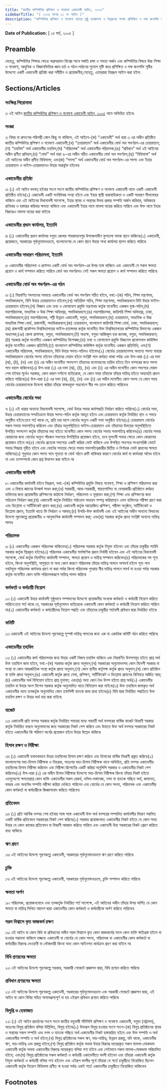 ```yaml
---
title: "জাতীয় কম্পিউটার প্রশিক্ষণ ও গবেষণা একাডেমী আইন, ২০০৫"
sidebarTitle: "( ২০০৫ সনের ১২ নং আইন )"
description: "কম্পিউটার প্রশিক্ষণ ও গবেষণা খাতের সুষ্ঠু ব্যবস্থাপনা ও উন্নয়নের লক্ষ্যে প্রশিক্ষিত ও দক্ষ জনশক্তি সৃষ্টিসহ গবেষণা ও উন্নয়ন কর্মকান্ড পরিচালনার লক্ষ্যে একটি একাডেমী প্রতিষ্ঠার জন্য বিধান প্রণয়নকল্পে প্রণীত আইন৷"
---
```


**Date of Publication:** [ ১৫ মার্চ, ২০০৫ ]

## Preamble

যেহেতু, কম্পিউটার শিক্ষার ক্ষেত্রে অগ্রসরমান বিশ্বের সাথে সঙ্গতি রক্ষা ও সমতা অর্জন এবং কম্পিউটার বিষয়ে উচ্চ শিক্ষা ও গবেষণা, আধুনিক ও বিজ্ঞানভিত্তিক জ্ঞান চর্চা ও পঠন-পাঠনের সুযোগ সৃষ্টি করে প্রশিক্ষিত ও দক্ষ জনশক্তি সৃষ্টির উদ্দেশ্যে একটি একাডেমী প্রতিষ্ঠা করা সমীচীন ও প্রয়োজনীয়;সেহেতু, এতদ্‌দ্বারা নিম্নরূপ আইন করা হইল:

## Sections/Articles

### সংক্ষিপ্ত শিরোনামা

১৷ এই আইন [জাতীয় কম্পিউটার প্রশিক্ষণ ও গবেষণা একাডেমী আইন, ২০০৫](/act-928.html "জাতীয় কম্পিউটার প্রশিক্ষণ ও গবেষণা একাডেমী আইন, ২০০৫") নামে অভিহিত হইবে৷

### সংজ্ঞা

২৷ বিষয় বা প্রসংগের পরিপন্থী কোন কিছু না থাকিলে, এই আইনে-(ক) “একাডেমী” অর্থ ধারা ৩ এর অধীন প্রতিষ্ঠিত জাতীয় কম্পিউটার প্রশিক্ষণ ও গবেষণা একাডেমী;(খ) “চেয়ারম্যান” অর্থ একাডেমীর বোর্ড অব গভর্ণরস-এর চেয়ারম্যান;(গ) “তহবিল” অর্থ একাডেমীর তহবিল;(ঘ) “পরিচালক” অর্থ একাডেমীর পরিচালক;(ঙ) “প্রবিধান” অর্থ এই আইনের অধীন প্রণীত প্রবিধান;(চ) “বোর্ড” অর্থ ধারা ৬-এর অধীন গঠিত একাডেমীর বোর্ড অব গভর্ণরস;(ছ) “বিধিমালা” অর্থ এই আইনের অধীন প্রণীত বিধিমালা; এবং(জ) “সদস্য” অর্থ একাডেমীর বোর্ড অব গভর্ণরস-এর সদস্য এবং ইহার চেয়ারম্যান ও ভাইস-চেয়ারম্যানও উহার অন্তর্ভুক্ত হইবেন৷

### একাডেমীর প্রতিষ্ঠা

৩৷ (১) এই আইন বলবত্ হইবার সংগে সংগে জাতীয় কম্পিউটার প্রশিক্ষণ ও গবেষণা একাডেমী নামে একটি একাডেমী প্রতিষ্ঠিত হইবে৷(২) একাডেমী একটি সংবিধিবদ্ধ সংস্থা হইবে এবং ইহার স্থায়ী ধারাবাহিকতা ও একটি সাধারণ সীলমোহর থাকিবে এবং এই আইনের বিধানাবলী সাপেক্ষে, ইহার স্থাবর ও অস্থাবর উভয় প্রকার সম্পত্তি অর্জন করিবার, অধিকারে রাখিবার ও হস্তান্তর করিবার ক্ষমতা থাকিবে এবং একাডেমী ইহার নামে মামলা দায়ের করিতে পারিবে এবং উক্ত নামে ইহার বিরুদ্ধেও মামলা দায়ের করা যাইবে৷

### একাডেমীর প্রধান কার্যালয়, ইত্যাদি

৪৷ (১) একাডেমীর প্রধান কার্যালয় বগুড়া জেলার শাহজাহানপুর উপজেলাধীন ফুলতলা নামক স্থানে থাকিবে৷(২) একাডেমী, প্রয়োজনে, সরকারের পূর্বানুমোদনক্রমে, বাংলাদেশের যে কোন স্থানে উহার শাখা কার্যালয় স্থাপন করিতে পারিবে৷

### একাডেমীর সাধারণ পরিচালনা, ইত্যাদি

৫৷ একাডেমীর পরিচালনা ও প্রশাসন একটি বোর্ড অব গভর্ণরস-এর উপর ন্যস্ত থাকিবে এবং একাডেমী যে সকল ক্ষমতা প্রয়োগ ও কার্য সম্পাদন করিতে পারিবে বোর্ড অব গভর্ণরসও সেই সকল ক্ষমতা প্রয়োগ ও কার্য সম্পাদন করিতে পারিবে৷

### একাডেমীর বোর্ড অব গভর্ণরস-এর গঠন

৬৷ (১) নিম্নবর্ণিত সদস্যদের সমন্বয়ে একাডেমীর বোর্ড অব গভর্ণরস গঠিত হইবে, যথা:-(ক) সচিব, শিক্ষা মন্ত্রণালয়, পদাধিকারবলে, যিনি উহার চেয়ারম্যানও হইবেন;(খ) অতিরিক্ত সচিব, শিক্ষা মন্ত্রণালয়, পদাধিকারবলে যিনি উহার ভাইস-চেয়ারম্যান হইবেন;(গ) বিজ্ঞান এবং তথ্য ও যোগাযোগ প্রযুক্তি মন্ত্রণালয় কর্তৃক মনোনীত একজন যুগ্ম-সচিব;(ঘ) মহাপরিচালক, মাধ্যমিক ও উচ্চ শিক্ষা অধিদপ্তর, পদাধিকারবলে;(ঙ) মহাপরিচালক, কারিগরি শিক্ষা অধিদপ্তর, ঢাকা, পদাধিকারবলে;(চ) মহাপরিচালক, পল্লী উন্নয়ন একাডেমী, বগুড়া, পদাধিকারবলে;(ছ) চেয়ারম্যান, মাধ্যমিক ও উচ্চ মাধ্যমিক শিক্ষা বোর্ড, রাজশাহী, পদাধিকারবলে;(জ) চেয়ারম্যান, বাংলাদেশ কারিগরি শিক্ষা বোর্ড, ঢাকা, পদাধিকারবলে;(ঝ) রাজশাহী প্রকৌশল বিশ্ববিদ্যালয়ের ভাইস-চ্যান্সেলর কর্তৃক মনোনীত উক্ত বিশ্ববিদ্যালয়ের কম্পিউটার বিভাগের একজন অধ্যাপক;(ঞ) জেলা প্রশাসক, বগুড়া, পদাধিকারবলে;(ট) অধ্যক্ষ, বগুড়া আজিজুল হক কলেজ, বগুড়া, পদাধিকারবলে;(ঠ) সরকার কর্তৃক মনোনীত একজন কম্পিউটার বিশেষজ্ঞ;(ড) তথ্য ও যোগাযোগ প্রযুক্তি বিজনেস প্রমোশনাল কাউন্সিল কর্তৃক মনোনীত একজন প্রতিনিধি;(ঢ) বাংলাদেশ কম্পিউটার কাউন্সিল কর্তৃক মনোনীত একজন প্রতিনিধি; এবং(ণ) একাডেমীর পরিচালক, পদাধিকারবলে, যিনি উহার সদস্য-সচিবও হইবেন৷(২) বোর্ডের চেয়ারম্যানসহ অন্যান্য সদস্য যাহারা পদাধিকারবলে বোর্ডের সদস্য হইবেন তাঁহাদের মেয়াদ হইবে সংশ্লিষ্ট পদে কর্মরত থাকা পর্যন্ত এবং উপ-ধারা (১) এর দফা (ঝ), (ঠ), (ড) এবং (ঢ) এর অধীন মনোনীত সদস্যগণ তাঁহাদের মনোনয়নের তারিখ হইতে তিন বত্সরের জন্য সদস্য পদে বহাল থাকিবেন৷(৩) উপ-ধারা (১) এর দফা (ঝ), (ঠ), (ড) এবং (ঢ) এর অধীন মনোনীত কোন সদস্যের মেয়াদ শেষ হইবার পূর্বেও সরকার, কোন কারণ দর্শানো ব্যতিরেকে, যে কোন সময় তাঁহাকে তাঁহার দায়িত্ব হইতে অব্যাহতি প্রদান করিতে পারিবে৷(৪) উপ-ধারা (১) এর দফা (ঝ), (ঠ), (ড) এবং (ঢ) এর অধীন মনোনীত কোন সদস্য যে কোন সময় বোর্ডের চেয়ারম্যানকে উদ্দেশ্য করিয়া তাঁহার স্বাক্ষরযুক্ত পত্রযোগে স্বীয় পদ ত্যাগ করিতে পারিবেন৷

### একাডেমীর বোর্ডের সভা

৭৷ (১) এই ধারার অন্যান্য বিধানাবলী সাপেক্ষে, বোর্ড উহার সভার কার্যপদ্ধতি নির্ধারণ করিতে পারিবে৷(২) বোর্ডের সভা, উহার চেয়ারম্যানের সম্মতিক্রমে উহার সদস্য-সচিব কর্তৃক আহূত হইবে এবং চেয়ারম্যান কর্তৃক নির্ধারিত স্থান ও সময়ে অনুষ্ঠিত হইবে:তবে শর্ত থাকে যে, প্রতি চার মাসে বোর্ডের অন্যুন একটি সভা অনুষ্ঠিত হইবে৷(৩) চেয়ারম্যান বোর্ডের সকল সভায় সভাপতিত্ব করিবেন এবং তাঁহার অনুপস্থিতিতে ভাইস-চেয়ারম্যান এবং তাঁহাদের উভয়ের অনুপস্থিতিতে উপস্থিত সদস্যগণ কর্তৃক তাঁহাদের মধ্য হইতে মনোনীত কোন সদস্য বোর্ডের সভায় সভাপতিত্ব করিবেন৷(৪) বোর্ডের সভার কোরামের জন্য বোর্ডের অন্যুন পাঁচজন সদস্যের উপস্থিতির প্রয়োজন হইবে, তবে মুলতবী সভার ক্ষেত্রে কোন কোরামের প্রয়োজন হইবে না৷(৫) বোর্ডের প্রত্যেক সদস্যের একটি করিয়া ভোট থাকিবে এবং উপস্থিত সদস্যের সংখ্যাগরিষ্ঠ ভোটে সভার সিদ্ধান্ত গৃহীত হইবে এবং ভোটের সমতার ক্ষেত্রে সভায় সভাপতিত্বকারীর দ্বিতীয় ও নির্ণায়ক ভোট প্রদানের ক্ষমতা থাকিবে৷(৬) শুধুমাত্র কোন সদস্য পদে শূন্যতা বা বোর্ড গঠনে ত্রুটি থাকিবার কারণে বোর্ডের কার্য বা কার্যধারা অবৈধ হইবে না এবং তত্সম্পর্কে কোন প্রশ্ন উত্থাপন করা যাইবে না৷

### একাডেমীর কার্যাবলী

৮৷ একাডেমীর কার্যাবলী হইবে নিম্নরূপ, যথা:-(ক) কম্পিউটার প্রযুক্তি বিষয়ে গবেষণা, শিক্ষা ও প্রশিক্ষণ পরিচালনা করা এবং এ বিষয়ে জ্ঞানের উত্কর্ষ সাধন করা;(খ) সরকারী, আধা-সরকারী, স্বায়ত্তশাসিত বা বেসরকারী-প্রতিষ্ঠানে কর্মরত ব্যক্তিদের জন্য প্রয়োজনীয় প্রশিক্ষণের কাঠামো নির্ধারণ, পরিচালনা ও মূল্যায়ন করা;(গ) শিক্ষা এবং প্রশিক্ষণের জন্য পাঠ্যক্রম নির্ধারণ করা;(ঘ) একাডেমী কর্তৃক নির্ধারিত পাঠ্যক্রম অধ্যয়ন সম্পন্ন করিয়াছেন এমন ব্যক্তিদের পরীক্ষা গ্রহণ করা এবং ডিপ্লোমা ও সার্টিফিকেট প্রদান করা;(ঙ) একাডেমী কর্তৃক আয়োজিত প্রশিক্ষণ, পরীক্ষা অনুষ্ঠান, সার্টিফিকেট ও ডিপ্লোমা প্রদান, ইত্যাদি খাতে ফি নির্ধারণ ও আদায়;(চ) উপরি-উক্ত কার্যাবলী এবং এই আইনের অধীন অন্যান্য বিধানের উদ্দেশ্য পূরণকল্পে প্রয়োজনীয় ও আনুষংগিক কার্যাবলী সম্পাদন করা; এবং(ছ) সরকার কর্তৃক প্রদত্ত সংশ্লিষ্ট অন্যান্য দায়িত্ব পালন৷

### পরিচালক

৯৷ (১) একাডেমীর একজন পরিচালক থাকিবেন৷(২) পরিচালক সরকার কর্তৃক নিযুক্ত হইবেন এবং তাঁহার চাকুরীর শর্তাদি সরকার কর্তৃক স্থিরকৃত হইবে৷(৩) পরিচালক একাডেমীর সার্বক্ষণিক প্রধান নির্বাহী হইবেন এবং এই আইনের বিধানাবলী সাপেক্ষে, বোর্ড কর্তৃক নির্দেশিত কার্যাবলী সম্পাদন, ক্ষমতা প্রয়োগ ও দায়িত্ব সম্পাদন করিবেন৷(৪) পরিচালকের পদ শূন্য হইলে, কিংবা অনুপস্থিতি, অসুস্থতা বা অন্য কোন কারণে পরিচালক তাঁহার দায়িত্ব পালনে অসমর্থ হইলে শূন্য পদে নবনিযুক্ত পরিচালক কার্যভার গ্রহণ না করা পর্যন্ত কিংবা পরিচালক পুনরায় স্বীয় দায়িত্ব পালনে সমর্থ না হওয়া পর্যন্ত সরকার কর্তৃক মনোনীত কোন ব্যক্তি পরিচালকরূপে দায়িত্ব পালন করিবে৷

### কর্মকর্তা ও কর্মচারী নিয়োগ

১০৷ (১) একাডেমী উহার কার্যাবলী সুষ্ঠুভাবে সম্পাদনের উদ্দেশ্যে প্রয়োজনীয় সংখ্যক কর্মকর্তা ও কর্মচারী নিয়োগ করিতে পারিবে:তবে শর্ত থাকে যে, সরকারের পূর্বানুমোদন ব্যতিরেকে একাডেমী কোন কর্মকর্তা ও কর্মচারী নিয়োগ করিতে পারিবে না৷(২) একাডেমীর কর্মকর্তা ও কর্মচারীদের নিয়োগ পদ্ধতি এবং তাঁহাদের চাকুরীর শর্তাবলী প্রবিধান দ্বারা নির্ধারিত হইবে৷

### কমিটি

১১৷ একাডেমী এই আইনের উদ্দেশ্য পূরণকল্পে সুস্পষ্ট দায়িত্ব পালনের জন্য এক বা একাধিক কমিটি গঠন করিতে পারিবে৷

### একাডেমীর তহবিল

১২৷ (১) একাডেমীর কার্য পরিচালনার জন্য উহার একটি নিজস্ব তহবিল থাকিবে এবং নিম্নবর্ণিত উত্সসমূহ হইতে প্রাপ্ত অর্থ উক্ত তহবিলে জমা হইবে, যথা:-(ক) সরকার কর্তৃক প্রদত্ত অনুদান;(খ) সরকারের অনুমোদনসহ কোন বিদেশী সরকার বা সংস্থা বা কোন আন্তর্জাতিক সংস্থা কর্তৃক প্রদত্ত অনুদান;(গ) কোন স্থানীয় কর্তৃপক্ষ কর্তৃক প্রদত্ত অনুদান;(ঘ) কোন প্রতিষ্ঠান বা ব্যক্তি প্রদত্ত অনুদান;(ঙ) একাডেমী কর্তৃক প্রদত্ত সেবা, প্রশিক্ষণ, সার্টিফিকেট ও ডিপ্লোমা প্রদানের বিনিময়ে অর্জিত আয়;(চ) একাডেমীর অর্থ বিনিয়োগ হইতে প্রাপ্ত মুনাফা; এবং(ছ) অন্য কোন বৈধ উত্স হইতে প্রাপ্ত অর্থ৷(২) একাডেমীর তহবিল বা উহার অংশ বিশেষ সরকার কর্তৃক অনুমোদিত খাতে বিনিয়োগ করা যাইবে৷(৩) উক্ত তহবিলে জমাকৃত অর্থ একাডেমীর নামে তত্কর্তৃক অনুমোদিত কোন তফসিলী ব্যাংকে জমা রাখা হইবে৷(৪) বিধি দ্বারা নির্ধারিত পদ্ধতিতে উক্ত তহবিল রক্ষণ ও উহার অর্থ ব্যয় করা যাইবে৷

### বাজেট

১৩৷ একাডেমী প্রতি বত্সর সরকার কর্তৃক নির্ধারিত সময়ের মধ্যে পরবর্তী অর্থ বত্সরের বার্ষিক বাজেট বিবরণী সরকার কর্তৃক নির্ধারিত ফরমে অনুমোদনের জন্য সরকারের নিকট পেশ করিবে এবং উহাতে উক্ত অর্থ বত্সরে সরকারের নিকট হইতে একাডেমীর কি পরিমাণ অর্থের প্রয়োজন হইবে উহার উল্লেখ থাকিবে৷

### হিসাব রক্ষণ ও নিরীক্ষা

১৪৷ (১) একাডেমী যথাযথভাবে উহার তহবিলের হিসাব রক্ষণ করিবে এবং হিসাবের বার্ষিক বিবরণী প্রস্তুত করিবে৷(২) বাংলাদেশের মহা-হিসাব নিরীক্ষক ও নিয়ন্ত্রক, অতঃপর মহা-হিসাব নিরীক্ষক নামে অভিহিত, প্রতি বত্সর একাডেমীর তহবিলের হিসাব নিরীক্ষা করিবেন এবং নিরীক্ষা রিপোর্টের একটি করিয়া অনুলিপি সরকার ও একাডেমীর নিকট পেশ করিবেন৷(৩) উপ-ধারা (২) এর অধীন হিসাব নিরীক্ষার উদ্দেশ্যে মহা-হিসাব নিরীক্ষক কিংবা তাঁহার নিকট হইতে এতদুদ্দেশ্যে ক্ষমতাপ্রাপ্ত কোন ব্যক্তি একাডেমীর সকল রেকর্ড, দলিল-দস্তাবেজ, নগদ বা ব্যাংকে গচ্ছিত অর্থ, জামানত, ভাণ্ডার এবং অন্যবিধ সম্পত্তি পরীক্ষা করিয়া দেখিতে পারিবেন এবং বোর্ডের যে কোন সদস্য, পরিচালক এবং একাডেমীর কোন কর্মকর্তা বা কর্মচারীকে জিজ্ঞাসাবাদ করিতে পারিবেন৷

### প্রতিবেদন

১৫৷ (১) প্রতি আর্থিক বত্সর শেষ হইবার সঙ্গে সঙ্গে একাডেমী উক্ত অর্থ বত্সরের সম্পাদিত কার্যাবলীর বিবরণ সম্বলিত একটি বার্ষিক প্রতিবেদন সরকারের নিকট পেশ করিবে৷(২) সরকার প্রয়োজনমত একাডেমীর নিকট হইতে যে কোন সময় উহার যে কোন কাজের প্রতিবেদন বা বিবরণী আহ্বান করিতে পারিবে এবং একাডেমী উহা সরকারের নিকট প্রেরণ করিতে বাধ্য থাকিবে৷

### ঋণ গ্রহণ

১৬৷ এই আইনের উদ্দেশ্য পূরণকল্পে একাডেমী, সরকারের পূর্বানুমোদনক্রমে ঋণ গ্রহণ করিতে পারিবে৷

### চুক্তি

১৭৷ এই আইনের উদ্দেশ্য পূরণকল্পে একাডেমী, সরকারের পূর্বানুমোদনক্রমে, চুক্তি সম্পাদন করিতে পারিবে৷

### ক্ষমতা অর্পণ

১৮৷ পরিচালক, প্রয়োজনবোধে এবং তত্কর্তৃক নির্ধারিত শর্ত সাপেক্ষে, এই আইনের অধীন তাঁহার উপর অর্পিত যে কোন ক্ষমতা বা দায়িত্ব লিখিত আদেশ দ্বারা একাডেমীর কোন কর্মকর্তা ও কর্মচারীকে অর্পণ করিতে পারিবেন৷

### সরল বিশ্বাসে কৃত কাজকর্ম রক্ষণ

১৯৷ এই আইন বা কোন বিধি বা প্রবিধানের অধীন সরল বিশ্বাসে কৃত কোন কাজকর্মের ফলে কোন ব্যক্তি ক্ষতিগ্রস্ত হইলে বা হওয়ার সম্ভাবনা থাকিলে তজ্জন্য একাডেমী বা বোর্ডের যে কোন সদস্য, পরিচালক বা একাডেমীর কোন কর্মকর্তা বা কর্মচারীর বিরুদ্ধে দেওয়ানী বা ফৌজদারী কিংবা অন্য কোন আইনগত কার্যক্রম গ্রহণ করা যাইবে না৷

### বিধি প্রণয়নের ক্ষমতা

২০৷ এই আইনের উদ্দেশ্য পূরণকল্পে সরকার, সরকারী গেজেটে প্রজ্ঞাপন দ্বারা, বিধি প্রণয়ন করিতে পারিবে৷

### প্রবিধান প্রণয়নের ক্ষমতা

২১৷ এই আইনের উদ্দেশ্য পূরণকল্পে একাডেমী, সরকারের পূর্বানুমোদনক্রমে এবং সরকারী গেজেটে প্রজ্ঞাপন দ্বারা, এই আইন বা কোন বিধির সহিত অসামঞ্জস্যপূর্ণ না হয় এইরূপ প্রবিধান প্রণয়ন করিতে পারিবে৷

### বিলুপ্তি ও হেফাজত

২২৷ (১) এই আইন প্রবর্তনের সংগে সংগে জাতীয় বহুভাষী সাঁটলিপি প্রশিক্ষণ ও গবেষণা একাডেমী, বগুড়া (নট্রামস), অতঃপর বিলুপ্ত প্রতিষ্ঠান বলিয়া উল্লিখিত, বিলুপ্ত হইবে৷(২) উক্তরূপ বিলুপ্ত হওয়ার সংগে সংগে-(ক) বিলুপ্ত প্রতিষ্ঠানের স্থাবর ও অস্থাবর সকল সম্পত্তি এবং নগদ ও ব্যাংকে গচ্ছিত অর্থ একাডেমীর নিকট হস্তান্তরিত হইবে এবং উক্ত সম্পত্তি ও অর্থ একাডেমীর সম্পত্তি ও অর্থ হইবে;(খ) বিলুপ্ত প্রতিষ্ঠানের সকল ঋণ, দায়-দায়িত্ব, উন্নয়ন প্রকল্প, যদি থাকে, একাডেমীর ঋণ, দায়-দায়িত্ব এবং প্রকল্প হইবে;(গ) বিলুপ্ত প্রতিষ্ঠান কর্তৃক অথবা উহার বিরুদ্ধে দায়েরকৃত সকল মামলা-মোকদ্দমা একাডেমী কর্তৃক অথবা একাডেমীর বিরুদ্ধে দায়েরকৃত বলিয়া গণ্য হইবে এবং সেইভাবে সকল মামলা-মোকদ্দমা পরিচালিত হইবে; এবং(ঘ) বিলুপ্ত প্রতিষ্ঠানের সকল কর্মকর্তা ও কর্মচারী একাডেমীতে বদলী হইবেন এবং তাঁহারা একাডেমী কর্তৃক নিযুক্ত কর্মকর্তা ও কর্মচারী বলিয়া গণ্য হইবেন এবং এইরূপ বদলীর পূর্বে তাঁহারা যে শর্তে চাকুরীতে নিয়োজিত ছিলেন একাডেমী কর্তৃক নিয়োগ বিধিমালা প্রণীত না হওয়া পর্যন্ত একই শর্তে একাডেমীর চাকুরীতে নিয়োজিত থাকিবেন৷

## Footnotes
